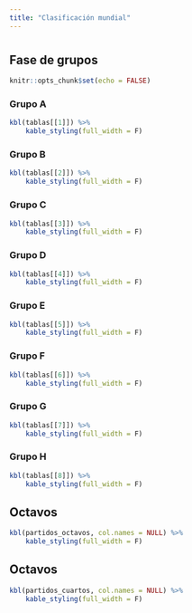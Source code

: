 ```yaml
---
title: "Clasificación mundial"
---
```


# {.tabset .tabset-pills}

## Fase de grupos 

```r
knitr::opts_chunk$set(echo = FALSE)
```


### Grupo A
```r
kbl(tablas[[1]]) %>% 
    kable_styling(full_width = F)
```

### Grupo B
```r
kbl(tablas[[2]]) %>% 
    kable_styling(full_width = F)
```

### Grupo C
```r
kbl(tablas[[3]]) %>% 
    kable_styling(full_width = F)
```

### Grupo D
```r
kbl(tablas[[4]]) %>% 
    kable_styling(full_width = F)
```
### Grupo E
```r
kbl(tablas[[5]]) %>% 
    kable_styling(full_width = F)
```
### Grupo F
```r
kbl(tablas[[6]]) %>% 
    kable_styling(full_width = F)
```
### Grupo G
```r
kbl(tablas[[7]]) %>% 
    kable_styling(full_width = F)
```

### Grupo H
```r
kbl(tablas[[8]]) %>% 
    kable_styling(full_width = F)
```

## Octavos {.tabset}

```r
kbl(partidos_octavos, col.names = NULL) %>%
    kable_styling(full_width = F)
```

## Octavos {.active}

```r
kbl(partidos_cuartos, col.names = NULL) %>%
    kable_styling(full_width = F)
```


